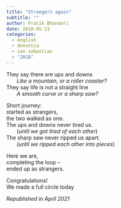 ```yaml
---
title: "Strangers again"
subtitle: ""
author: Pratik Bhandari
date: 2018-05-21
categories:
  - english
  - donostia
  - san sebastian
  - "2018"
---
```

    
<!-- Hiding the preview -->

They say there are ups and downs\
&nbsp;&nbsp;&nbsp;&nbsp;&nbsp;&nbsp;
*Like a mountain, or a roller coaster?*\
They say life is not a straight line\
&nbsp;&nbsp;&nbsp;&nbsp;&nbsp;&nbsp;
*A smooth curve or a sharp saw?*

Short journey:\
started as strangers,\
the two walked as one.\
The ups and downs never tired us.\
&nbsp;&nbsp;&nbsp;&nbsp;&nbsp;&nbsp;
(*until we got tired of each other*)\
The sharp saw never ripped us apart.\
&nbsp;&nbsp;&nbsp;&nbsp;&nbsp;&nbsp;
(*until we ripped each other into pieces*)

Here we are,\
completing the loop --\
ended up as strangers.

Congratulations!\
We made a full circle today

_Republished in April 2021_
